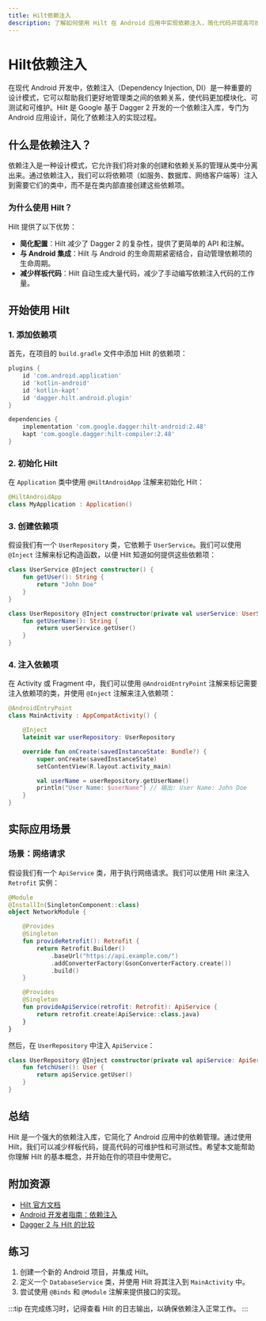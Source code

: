```yaml
---
title: Hilt依赖注入
description: 了解如何使用 Hilt 在 Android 应用中实现依赖注入，简化代码并提高可维护性。
---
```


# Hilt依赖注入

在现代 Android 开发中，依赖注入（Dependency Injection, DI）是一种重要的设计模式，它可以帮助我们更好地管理类之间的依赖关系，使代码更加模块化、可测试和可维护。Hilt 是 Google 基于 Dagger 2 开发的一个依赖注入库，专门为 Android 应用设计，简化了依赖注入的实现过程。

## 什么是依赖注入？

依赖注入是一种设计模式，它允许我们将对象的创建和依赖关系的管理从类中分离出来。通过依赖注入，我们可以将依赖项（如服务、数据库、网络客户端等）注入到需要它们的类中，而不是在类内部直接创建这些依赖项。

### 为什么使用 Hilt？

Hilt 提供了以下优势：
- **简化配置**：Hilt 减少了 Dagger 2 的复杂性，提供了更简单的 API 和注解。
- **与 Android 集成**：Hilt 与 Android 的生命周期紧密结合，自动管理依赖项的生命周期。
- **减少样板代码**：Hilt 自动生成大量代码，减少了手动编写依赖注入代码的工作量。

## 开始使用 Hilt

### 1. 添加依赖项

首先，在项目的 `build.gradle` 文件中添加 Hilt 的依赖项：

```groovy
plugins {
    id 'com.android.application'
    id 'kotlin-android'
    id 'kotlin-kapt'
    id 'dagger.hilt.android.plugin'
}

dependencies {
    implementation 'com.google.dagger:hilt-android:2.48'
    kapt 'com.google.dagger:hilt-compiler:2.48'
}
```

### 2. 初始化 Hilt

在 `Application` 类中使用 `@HiltAndroidApp` 注解来初始化 Hilt：

```kotlin
@HiltAndroidApp
class MyApplication : Application()
```

### 3. 创建依赖项

假设我们有一个 `UserRepository` 类，它依赖于 `UserService`。我们可以使用 `@Inject` 注解来标记构造函数，以便 Hilt 知道如何提供这些依赖项：

```kotlin
class UserService @Inject constructor() {
    fun getUser(): String {
        return "John Doe"
    }
}

class UserRepository @Inject constructor(private val userService: UserService) {
    fun getUserName(): String {
        return userService.getUser()
    }
}
```

### 4. 注入依赖项

在 Activity 或 Fragment 中，我们可以使用 `@AndroidEntryPoint` 注解来标记需要注入依赖项的类，并使用 `@Inject` 注解来注入依赖项：

```kotlin
@AndroidEntryPoint
class MainActivity : AppCompatActivity() {

    @Inject
    lateinit var userRepository: UserRepository

    override fun onCreate(savedInstanceState: Bundle?) {
        super.onCreate(savedInstanceState)
        setContentView(R.layout.activity_main)

        val userName = userRepository.getUserName()
        println("User Name: $userName") // 输出: User Name: John Doe
    }
}
```

## 实际应用场景

### 场景：网络请求

假设我们有一个 `ApiService` 类，用于执行网络请求。我们可以使用 Hilt 来注入 `Retrofit` 实例：

```kotlin
@Module
@InstallIn(SingletonComponent::class)
object NetworkModule {

    @Provides
    @Singleton
    fun provideRetrofit(): Retrofit {
        return Retrofit.Builder()
            .baseUrl("https://api.example.com/")
            .addConverterFactory(GsonConverterFactory.create())
            .build()
    }

    @Provides
    @Singleton
    fun provideApiService(retrofit: Retrofit): ApiService {
        return retrofit.create(ApiService::class.java)
    }
}
```

然后，在 `UserRepository` 中注入 `ApiService`：

```kotlin
class UserRepository @Inject constructor(private val apiService: ApiService) {
    fun fetchUser(): User {
        return apiService.getUser()
    }
}
```

## 总结

Hilt 是一个强大的依赖注入库，它简化了 Android 应用中的依赖管理。通过使用 Hilt，我们可以减少样板代码，提高代码的可维护性和可测试性。希望本文能帮助你理解 Hilt 的基本概念，并开始在你的项目中使用它。

## 附加资源

- [Hilt 官方文档](https://dagger.dev/hilt/)
- [Android 开发者指南：依赖注入](https://developer.android.com/training/dependency-injection)
- [Dagger 2 与 Hilt 的比较](https://proandroiddev.com/dagger-2-vs-hilt-which-one-should-you-use-7fc5d2b9a7f2)

## 练习

1. 创建一个新的 Android 项目，并集成 Hilt。
2. 定义一个 `DatabaseService` 类，并使用 Hilt 将其注入到 `MainActivity` 中。
3. 尝试使用 `@Binds` 和 `@Module` 注解来提供接口的实现。

:::tip
在完成练习时，记得查看 Hilt 的日志输出，以确保依赖注入正常工作。
:::